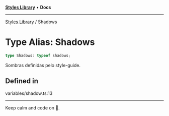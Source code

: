 
<Meta title="Libs/Styles/type-aliases/Shadows" />



[**Styles Library**](/?path=/docs/libs-styles-overview--page) • **Docs**

***

[Styles Library](/?path=/docs/libs-styles-overview--page) / Shadows

# Type Alias: Shadows

```ts
type Shadows: typeof shadows;
```

Sombras definidas pelo style-guide.

## Defined in

variables/shadow.ts:13


***

Keep calm and code on 🤘.